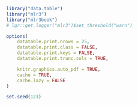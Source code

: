 ```r
library("data.table")
library("mlr3")
library("mlr3book")
# lgr::get_logger("mlr3")$set_threshold("warn")

options(
    datatable.print.nrows = 25,
    datatable.print.class = FALSE,
    datatable.print.keys = FALSE,
    datatable.print.trunc.cols = TRUE,

    knitr.graphics.auto_pdf = TRUE,
    cache = TRUE,
    cache.lazy = FALSE
)

set.seed(123)
```
